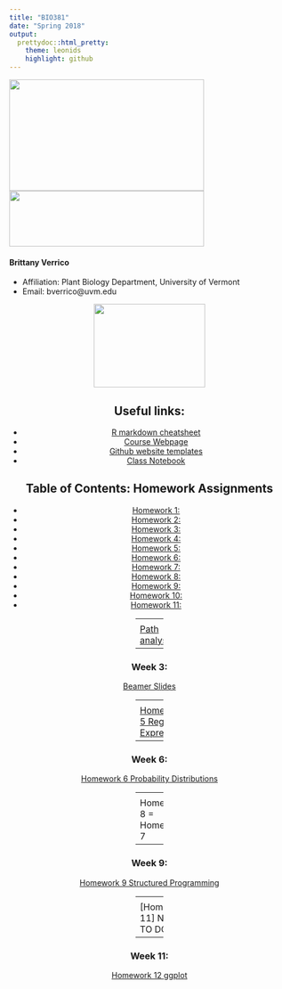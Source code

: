 ```yaml
---
title: "BIO381"
date: "Spring 2018"
output: 
  prettydoc::html_pretty:
    theme: leonids
    highlight: github
---
```

<img src="IMG_0782.jpg" width="350" height="200" /> <img src="IMG_6668.jpg" width="350" height="100" />

#### Brittany Verrico

* Affiliation: Plant Biology Department, University of Vermont 
* Email: bverrico@uvm.edu 

<center> <img src="dnarep.jpg" width="200" height="150" /> <center>

## Useful links:
* [R markdown cheatsheet](https://www.rstudio.com/wp-content/uploads/2015/02/rmarkdown-cheatsheet.pdf)
* [Course Webpage](https://gotellilab.github.io/Bio381/) 
* [Github website templates](https://github.com/jekyll/jekyll/wiki/Themes) 
* [Class Notebook](https://github.com/BMVerrico/Bio381_ComputationalBiology/blob/master/LabNotebook.Rmd)

## Table of Contents: Homework Assignments
* [Homework 1: ](#id-section1)
* [Homework 2: ](#id-section2)
* [Homework 3: ](#id-section3)
* [Homework 4: ](#id-section4)
* [Homework 5: ](#id-section5)
* [Homework 6: ](#id-section6) 
* [Homework 7: ](#id-section7)
* [Homework 8: ](#id-section8)
* [Homework 9: ](#id-section9)
* [Homework 10: ](#id-section10)
* [Homework 11: ](#id-section11)

------
<div id='id-section1'/>
### Week 1:

[Webpage]([https://bmverrico.github.io/Bio381_ComputationalBiology/#id-section1)

[GitHub]([https://github.com/BMVerrico/)

------
<div id='id-section2'/>
### Week 2:    

[Path analyses](pathAnalysis1.html)

------
<div id='id-section3'/>
### Week 3: 

[Beamer Slides](Homework3.pdf)

------
<div id='id-section4'/>
### Week 4:    

[Homework 4 R code](Homework4.html)

------
<div id='id-section5'/>   
### Week 5: 
   
[Homework 5 Regular Expressions](Homework5.html)

------
<div id='id-section6'/>   

### Week 6: 

[Homework 6 Probability Distributions](Homework6.html)

------
<div id='id-section7'/>
### Week 7: 

[Homework 7 Creating fake data to test hypotheses](Homework7.html)

------
<div id='id-section8'/>
### Week 8:  

Homework 8 = Homework 7

------
<div id='id-section9'/>
### Week 9: 

[Homework 9 Structured Programming](Homework9.html)

------
<div id='id-section10'/>
### Week 10:    

[Homework 10 Batch Processing](Homework10.html)

------
<div id='id-section11'/>
### Week 11: 

[Homework 11] NEED TO DO!

------
<div id='id-section11'/>
### Week 11: 

[Homework 12 ggplot](Homework12.html)